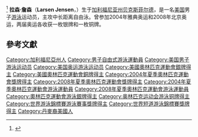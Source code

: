 {{MedalTableTop}}
{{MedalSport | 男子[[游泳|游泳]]}}
{{MedalSilver | [[2004年夏季奧林匹克運動會|2004年雅典]] | [[2004年夏季奧林匹克運動會游泳比賽|1500米自由泳]]}}<ref>{{cite web |url=http://sportsillustrated.cnn.com/olympics/2004/schedules/117BySport.html |title=2004 Olympic Games swimming results |accessdate=2007-07-22 |archive-date=2006-05-09 |archive-url=https://web.archive.org/web/20060509051921/http://sportsillustrated.cnn.com/olympics/2004/schedules/117BySport.html |dead-url=no }}</ref>
{{MedalBronze  |[[2008年夏季奧林匹克運動會|2008年北京]] | [[2008年夏季奧林匹克運動會游泳比賽|400米自由泳]]}}
{{MedalBottom}}
'''拉森·詹森'''（'''Larsen Jensen'''，{{bd|1985年|9月1日}}）生于[[加利福尼亚州|加利福尼亚州]][[贝克斯菲尔德_(加利福尼亚州)|贝克斯菲尔德]]，是一名[[美国|美国]]男子[[游泳|游泳]]运动员，主攻中长距离自由泳。曾参加2004年雅典奥运和2008年北京奥运，两届奥运各收获一枚银牌和一枚铜牌。

==參考文獻==
<div class="references-small">
<references />
</div>

{{US-sport-bio-stub}}
{{swimming-bio-stub}}

{{DEFAULTSORT:Jensen, Larsen}}
[[Category:加利福尼亞州人|Category:加利福尼亞州人]]
[[Category:男子自由式游泳運動員|Category:男子自由式游泳運動員]]
[[Category:美国男子游泳运动员|Category:美国男子游泳运动员]]
[[Category:美国奥运游泳运动员|Category:美国奥运游泳运动员]]
[[Category:美國奧林匹克運動會銀牌得主|Category:美國奧林匹克運動會銀牌得主]]
[[Category:美國奧林匹克運動會銅牌得主|Category:美國奧林匹克運動會銅牌得主]]
[[Category:2004年夏季奧林匹克運動會獎牌得主|Category:2004年夏季奧林匹克運動會獎牌得主]]
[[Category:2008年夏季奧林匹克運動會獎牌得主|Category:2008年夏季奧林匹克運動會獎牌得主]]
[[Category:2004年夏季奧林匹克運動會游泳運動員|Category:2004年夏季奧林匹克運動會游泳運動員]]
[[Category:2008年夏季奧林匹克運動會游泳運動員|Category:2008年夏季奧林匹克運動會游泳運動員]]
[[Category:奧林匹克運動會游泳銀牌得主|Category:奧林匹克運動會游泳銀牌得主]]
[[Category:奥林匹克运动会游泳铜牌得主|Category:奥林匹克运动会游泳铜牌得主]]
[[Category:世界游泳錦標賽游泳賽事獎牌得主|Category:世界游泳錦標賽游泳賽事獎牌得主]]
[[Category:世界短道游泳錦標賽獎牌得主|Category:世界短道游泳錦標賽獎牌得主]]
[[Category:丹麥裔美國人|Category:丹麥裔美國人]]
